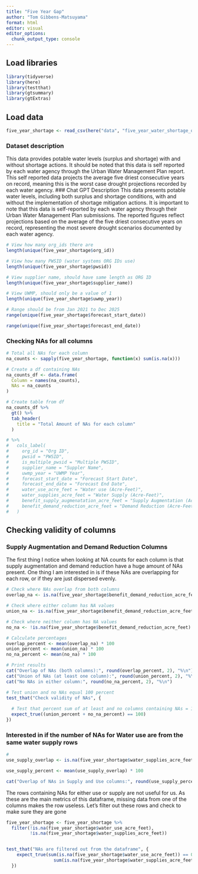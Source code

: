 ```yaml
---
title: "Five Year Gap"
author: "Tom Gibbens-Matsuyama"
format: html
editor: visual
editor_options: 
  chunk_output_type: console
---
```


## Load libraries

```r
library(tidyverse)
library(here)
library(testthat)
library(gtsummary)
library(gtExtras)
```


## Load data

```r
five_year_shortage <- read_csv(here("data", "five_year_water_shortage_outlook.csv"))
```

### Dataset description
This data provides potable water levels (surplus and shortage) with and without shortage actions. It should be noted that this data is self reported by each water agency through the Urban Water Management Plan report. This self reported data projects the average five driest consecutive years on record, meaning this is the worst case drought projections recorded by each water agency. 
### Chat GPT Description
This data presents potable water levels, including both surplus and shortage conditions, with and without the implementation of shortage mitigation actions. It is important to note that this data is self-reported by each water agency through their Urban Water Management Plan submissions. The reported figures reflect projections based on the average of the five driest consecutive years on record, representing the most severe drought scenarios documented by each water agency.


```r
# View how many org_ids there are
length(unique(five_year_shortage$org_id))

# View how many PWSID (water systems ORG IDs use) 
length(unique(five_year_shortage$pwsid))

# View supplier name, should have same length as ORG ID 
length(unique(five_year_shortage$supplier_name))

# View UWMP, should only be a value of 1
length(unique(five_year_shortage$uwmp_year))

# Range should be from Jan 2021 to Dec 2025
range(unique(five_year_shortage$forecast_start_date))

range(unique(five_year_shortage$forecast_end_date))
```

### Checking NAs for all columns

```r
# Total all NAs for each column
na_counts <- sapply(five_year_shortage, function(x) sum(is.na(x)))

# Create a df containing NAs
na_counts_df <- data.frame(
  Column = names(na_counts),
  NAs = na_counts
)

# Create table from df
na_counts_df %>% 
  gt() %>% 
  tab_header(
    title = "Total Amount of NAs for each column"
  ) 

# %>% 
#   cols_label(
#     org_id = "Org ID",
#     pwsid = "PWSID",
#     is_multiple_pwsid = "Multiple PWSID",
#     supplier_name = "Suppler Name",
#     uwmp_year = "UWMP Year",
#     forecast_start_date = "Forecast Start Date",
#     forecast_end_date = "Forecast End Date",
#     water_use_acre_feet = "Water use (Acre-Feet)",
#     water_supplies_acre_feet = "Water Supply (Acre-Feet)",
#     benefit_supply_augmenatation_acre_feet = "Supply Augmentation (Acre-Feet)",
#     benefit_demand_reduction_acre_feet = "Demand Reduction (Acre-Feet)"
#   )
```

## Checking validity of columns

### Supply Augmentation and Demand Reduction Columns
The first thing I notice when looking at NA counts for each column is that supply augmentation and demand reduction have a huge amount of NAs present. One thing I am interested in is if these NAs are overlapping for each row, or if they are just dispersed evenly. 

```r
# Check where NAs overlap from both columns
overlap_na <- is.na(five_year_shortage$benefit_demand_reduction_acre_feet) & is.na(five_year_shortage$benefit_supply_augmentation_acre_feet)

# Check where either column has NA values
union_na <- is.na(five_year_shortage$benefit_demand_reduction_acre_feet) | is.na(five_year_shortage$benefit_supply_augmentation_acre_feet)

# Check where neither column has NA values
no_na <- !is.na(five_year_shortage$benefit_demand_reduction_acre_feet) & !is.na(five_year_shortage$benefit_supply_augmentation_acre_feet)

# Calculate percentages
overlap_percent <- mean(overlap_na) * 100
union_percent <- mean(union_na) * 100
no_na_percent <- mean(no_na) * 100

# Print results
cat("Overlap of NAs (both columns):", round(overlap_percent, 2), "%\n")
cat("Union of NAs (at least one column):", round(union_percent, 2), "%\n")
cat("No NAs in either column:", round(no_na_percent, 2), "%\n")

# Test union and no NAs equal 100 percent
test_that("Check validity of NAs", {
  
  # Test that percent sum of at least and no columns containing NAs = 100%
  expect_true((union_percent + no_na_percent) == 100)
})

```

### Interested in if the number of NAs for Water use are from the same water supply rows

```r
# 
use_supply_overlap <- is.na(five_year_shortage$water_supplies_acre_feet) & is.na(five_year_shortage$water_use_acre_feet)

use_supply_percent <- mean(use_supply_overlap) * 100 

cat("Overlap of NAs in Supply and Use columns:", round(use_supply_percent, 2), "%\n")
```

The rows containing NAs for either use or supply are not useful for us. As these are the main metrics of this dataframe, missing data from one of the columns makes the row useless. Let's filter out these rows and check to make sure they are gone

```r
five_year_shortage <- five_year_shortage %>% 
  filter(!is.na(five_year_shortage$water_use_acre_feet),
         !is.na(five_year_shortage$water_supplies_acre_feet))


test_that("NAs are filtered out from the dataframe", {
    expect_true(sum(is.na(five_year_shortage$water_use_acre_feet)) == 0 & 
                  sum(is.na(five_year_shortage$water_supplies_acre_feet)) == 0)
  })
```

